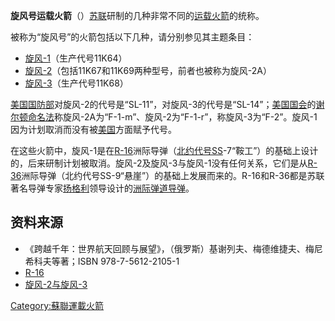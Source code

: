 {{infobox rocket
|name = 旋風號運載火箭
|function = 中型[[運載火箭|運載火箭]]
|manufacturer = [[Yuzhmash|Yuzhmash]]
|country-origin = {{USSR}}
|height = 39.7 公尺
|alt-height = 130.2 呎
|diameter = 3公尺
|alt-diameter = 9.8呎
|mass = 182,000公斤
|alt-mass = 401,000 磅
|stages = 2
|LEO-payload = 3,000公斤
|alt-LEO = 6,600 磅
|status = 退役
|sites =  [[拜科努尔航天发射场|拜科努尔]]90號發射場 LC-90
|launches = 8次
|success = 7次
|fail = 1次
|first=1967年10月27日
|last=1969年1月25日
|payloads = [[IS-A|IS-A]]/[[IS-P|IS-P]]<br>[[RORSAT|RORSAT]]
|stagedata =
    {{Infobox rocket/Stage
    |type = stage
    |stageno = -{zh-hans:第一级;zh-tw:第一節}-
    |name = 8S671
    |engines = 1 [[RD-251|RD-251]]
    |thrust = 2,640 千牛頓
    |alt-thrust = 593,4090 [[pound-force|lb<sub>f</sub>]]
    |SI = 301 秒
    |burntime = 120 秒
    |fuel = [[四氧化二氮|四氧化二氮]]/[[UDMH|UDMH]]
    }}
    {{Infobox rocket/Stage
    |type = stage
    |stageno = -{zh-hans:第一级;zh-tw:第一節}-
    |name = 8S672
    |engines = 1 [[RD-252|RD-252]]
    |thrust = 940 千牛頓
    |alt-thrust = 211,410 lb<sub>f</sub>
    |SI = 317秒
    |burntime = 160 秒
    |fuel = [[四氧化二氮|四氧化二氮]]/[[UDMH|UDMH]]
    }}
}}
'''旋风号运载火箭'''（{{lang-ru|Циклон}}）[[苏联|苏联]]研制的几种非常不同的[[运载火箭|运载火箭]]的统称。

被称为“旋风号”的火箭包括以下几种，请分别参见其主题条目：
*[[旋风-1|旋风-1]]（生产代号11K64）
*[[旋风-2|旋风-2]]（包括11K67和11K69两种型号，前者也被称为旋风-2A）
*[[旋风-3|旋风-3]]（生产代号11K68）

[[美国国防部|美国国防部]]对旋风-2的代号是“SL-11”，对旋风-3的代号是“SL-14”；[[美国国会|美国国会]]的[[谢尔顿命名法|谢尔顿命名法]]称旋风-2A为“F-1-m”、旋风-2为“F-1-r”，称旋风-3为“F-2”。旋风-1因为计划取消而没有被[[美国|美国]]方面赋予代号。

在这些火箭中，旋风-1是在[[R-16|R-16]]洲际导弹（[[北约代号|北约代号]]SS-7“鞍工”）的基础上设计的，后来研制计划被取消。旋风-2及旋风-3与旋风-1没有任何关系，它们是从[[R-36|R-36]]洲际导弹（北约代号SS-9“悬崖”）的基础上发展而来的。R-16和R-36都是苏联著名导弹专家[[扬格利|扬格利]]领导设计的[[洲际弹道导弹|洲际弹道导弹]]。
==资料来源==
*《跨越千年：世界航天回顾与展望》，（俄罗斯）基谢列夫、梅德维捷夫、梅尼希科夫等著；ISBN 978-7-5612-2105-1
*[https://web.archive.org/web/20081011050633/http://www.russianspaceweb.com/r16.html R-16]
*[http://www.russianspaceweb.com/tsyklon.html 旋风-2与旋风-3] {{Wayback|url=http://www.russianspaceweb.com/tsyklon.html |date=20210211024823 }}

{{Russian launch vehicles}}
{{ELVs}}
[[Category:蘇聯運載火箭|Category:蘇聯運載火箭]]